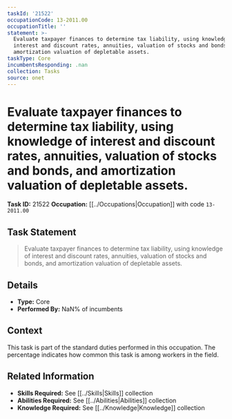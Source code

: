 ```yaml
---
taskId: '21522'
occupationCode: 13-2011.00
occupationTitle: ''
statement: >-
  Evaluate taxpayer finances to determine tax liability, using knowledge of
  interest and discount rates, annuities, valuation of stocks and bonds, and
  amortization valuation of depletable assets.
taskType: Core
incumbentsResponding: .nan
collection: Tasks
source: onet
---
```

# Evaluate taxpayer finances to determine tax liability, using knowledge of interest and discount rates, annuities, valuation of stocks and bonds, and amortization valuation of depletable assets.

**Task ID:** 21522
**Occupation:** [[../Occupations|Occupation]] with code `13-2011.00`

## Task Statement

> Evaluate taxpayer finances to determine tax liability, using knowledge of interest and discount rates, annuities, valuation of stocks and bonds, and amortization valuation of depletable assets.

## Details

- **Type:** Core
- **Performed By:** NaN% of incumbents

## Context

This task is part of the standard duties performed in this occupation. The percentage indicates how common this task is among workers in the field.

## Related Information

- **Skills Required:** See [[../Skills|Skills]] collection
- **Abilities Required:** See [[../Abilities|Abilities]] collection
- **Knowledge Required:** See [[../Knowledge|Knowledge]] collection
